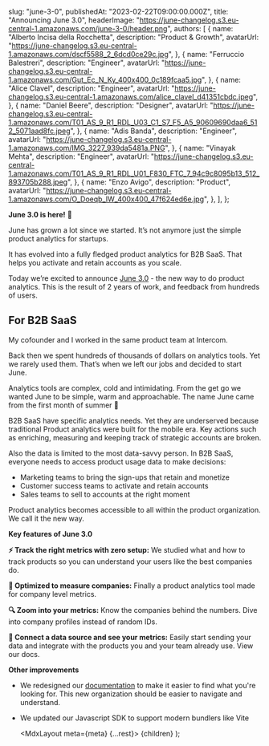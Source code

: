 
  slug: "june-3-0",
  publishedAt: "2023-02-22T09:00:00.000Z",
  title: "Announcing June 3.0",
  headerImage: "https://june-changelog.s3.eu-central-1.amazonaws.com/june-3-0/header.png",
  authors: [
    {
      name: "Alberto Incisa della Rocchetta",
      description: "Product & Growth",
      avatarUrl: "https://june-changelog.s3.eu-central-1.amazonaws.com/dscf5588_2_6dcd0ce29c.jpg",
    },
    {
      name: "Ferruccio Balestreri",
      description: "Engineer",
      avatarUrl:
        "https://june-changelog.s3.eu-central-1.amazonaws.com/Gut_Ec_N_Ky_400x400_0c189fcaa5.jpg",
    },
    {
      name: "Alice Clavel",
      description: "Engineer",
      avatarUrl:
        "https://june-changelog.s3.eu-central-1.amazonaws.com/alice_clavel_d41351cbdc.jpeg",
    },
    {
      name: "Daniel Beere",
      description: "Designer",
      avatarUrl:
        "https://june-changelog.s3.eu-central-1.amazonaws.com/T01_AS_9_R1_RDL_U03_C1_S7_F5_A5_90609690daa6_512_5071aad8fc.jpeg",
    },
    {
      name: "Adis Banda",
      description: "Engineer",
      avatarUrl: "https://june-changelog.s3.eu-central-1.amazonaws.com/IMG_3227_939da5481a.PNG",
    },
    {
      name: "Vinayak Mehta",
      description: "Engineer",
      avatarUrl:
        "https://june-changelog.s3.eu-central-1.amazonaws.com/T01_AS_9_R1_RDL_U01_F830_FTC_7_94c9c8095b13_512_893705b288.jpeg",
    },
    {
      name: "Enzo Avigo",
      description: "Product",
      avatarUrl:
        "https://june-changelog.s3.eu-central-1.amazonaws.com/O_Doeqb_IW_400x400_47f624ed6e.jpg",
    },
  ],
};

**June 3.0 is here!** 🎉

June has grown a lot since we started.
It’s not anymore just the simple product analytics for startups.

It has evolved into a fully fledged product analytics for B2B SaaS.
That helps you activate and retain accounts as you scale.

Today we’re excited to announce [June 3.0](https://www.producthunt.com/posts/june-3-0) - the new way to do product analytics.
This is the result of 2 years of work, and feedback from hundreds of users.

## For B2B SaaS

My cofounder and I worked in the same product team at Intercom.

Back then we spent hundreds of thousands of dollars on analytics tools. Yet we rarely used them. That’s when we left our jobs and decided to start June.

Analytics tools are complex, cold and intimidating.
From the get go we wanted June to be simple, warm and approachable. The name June came from the first month of summer 🌸

B2B SaaS have specific analytics needs. Yet they are underserved because traditional Product analytics were built for the mobile era. Key actions such as enriching, measuring and keeping track of strategic accounts are broken.

Also the data is limited to the most data-savvy person.
In B2B SaaS, everyone needs to access product usage data to make decisions:

- Marketing teams to bring the sign-ups that retain and monetize
- Customer success teams to activate and retain accounts
- Sales teams to sell to accounts at the right moment

Product analytics becomes accessible to all within the product organization.
We call it the new way.

**Key features of June 3.0**

**⚡️ Track the right metrics with zero setup:** We studied what and how to track products so you can understand your users like the best companies do.

**🏢 Optimized to measure companies:** Finally a product analytics tool made for company level metrics.

**🔍 Zoom into your metrics:** Know the companies behind the numbers. Dive into company profiles instead of random IDs.

**🔌 Connect a data source and see your metrics:** Easily start sending your data and integrate with the products you and your team already use. View our docs.

**Other improvements**

- We redesigned our [documentation](https://june.so/docs) to make it easier to find what you're looking for. This new organization should be easier to navigate and understand.
- We updated our Javascript SDK to support modern bundlers like Vite

  <MdxLayout meta={meta} {...rest}>
    {children}
  </MdxLayout>
);

